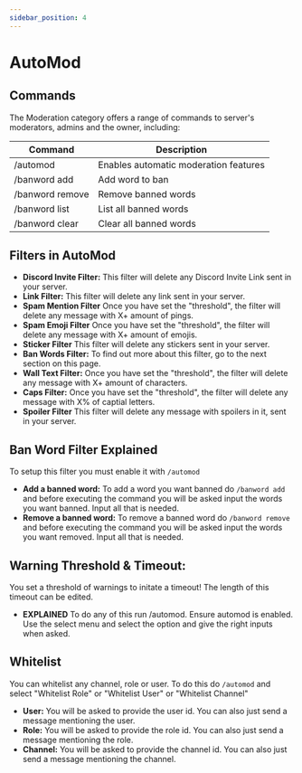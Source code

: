 ```yaml
---
sidebar_position: 4
---
```


# AutoMod



## Commands

The Moderation category offers a range of commands to server's moderators, admins and the owner, including:

| Command             | Description                           |
| ------------------- | --------------------------------------|
| /automod            | Enables automatic moderation features | 
| /banword add        | Add word to ban                       | 
| /banword remove     | Remove banned words                   | 
| /banword list       | List all banned words                 | 
| /banword clear      | Clear all banned words                |

## Filters in AutoMod

- **Discord Invite Filter:** This filter will delete any Discord Invite Link sent in your server.
- **Link Filter:** This filter will delete any link sent in your server. 
- **Spam Mention Filter** Once you have set the "threshold", the filter will delete any message with X+ amount of pings.
- **Spam Emoji Filter** Once you have set the "threshold", the filter will delete any message with X+ amount of emojis.
- **Sticker Filter** This filter will delete any stickers sent in your server.
- **Ban Words Filter:** To find out more about this filter, go to the next section on this page.
- **Wall Text Filter:** Once you have set the "threshold", the filter will delete any message with X+ amount of characters.
- **Caps Filter:** Once you have set the "threshold", the filter will delete any message with X% of captial letters.
- **Spoiler Filter** This filter will delete any message with spoilers in it, sent in your server.

## Ban Word Filter Explained 
To setup this filter you must enable it with `/automod` 
- **Add a banned word:** To add a word you want banned do `/banword add` and before executing the command you will be asked input the words you want banned. Input all that is needed. 
- **Remove a banned word:** To remove a banned word do `/banword remove` and before executing the command you will be asked input the words you want removed. Input all that is needed.

## Warning Threshold & Timeout:
You set a threshold of warnings to initate a timeout! The length of this timeout can be edited. 
- **EXPLAINED** To do any of this run /automod. Ensure automod is enabled. Use the select menu and select the option and give the right inputs when asked. 

## Whitelist 
You can whitelist any channel, role or user. To do this do `/automod` and select "Whitelist Role" or "Whitelist User" or "Whitelist Channel" 
- **User:** You will be asked to provide the user id. You can also just send a message mentioning the user. 
- **Role:** You will be asked to provide the role id. You can also just send a message mentioning the role. 
- **Channel:** You will be asked to provide the channel id. You can also just send a message mentioning the channel. 